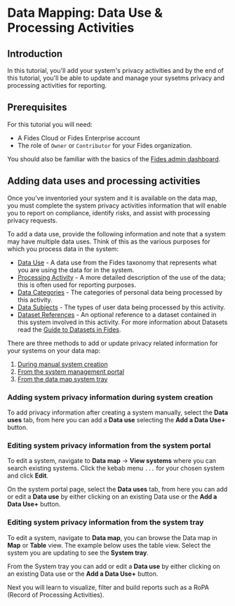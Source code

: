 
# Data Mapping: Data Use & Processing Activities

<TutorialKey duration="9" product="Fides" topic="Data Mapping" video="true" interactive="true"/>

## Introduction

In this tutorial, you'll add your system's privacy activities and by the end of this tutorial, you'll be able to update and manage your sysetms privacy and processing activities for reporting.

## Prerequisites

For this tutorial you will need:

* A Fides Cloud or Fides Enterprise account
* The role of `Owner` or `Contributor` for your Fides organization.

You should also be familiar with the basics of the [Fides admin dashboard](#LINK).

## Adding data uses and processing activities

Once you’ve inventoried your system and it is available on the data map, you must complete the system privacy activities information that will enable you to report on compliance, identify risks, and assist with processing privacy requests.

To add a data use, provide the following information and note that a system may have multiple data uses. Think of this as the various purposes for which you process data in the system:

* <span class="nx-absolute -nx-mt-20" id="portal-data-use"></span>[Data Use](#portal-data-use) - A data use from the Fides taxonomy that represents what you are using the data for in the system.
* <span class="nx-absolute -nx-mt-20" id="portal-processing-activity"></span>[Processing Activity](#portal-processing-activity) - A more detailed description of the use of the data; this is often used for reporting purposes.
* <span class="nx-absolute -nx-mt-20" id="portal-data-categories"></span>[Data Categories](#portal-data-categories) - The categories of personal data being processed by this activity.
* <span class="nx-absolute -nx-mt-20" id="portal-data-subjects"></span>[Data Subjects](#portal-data-subjects) - The types of user data being processed by this activity.
* <span class="nx-absolute -nx-mt-20" id="portal-dataset-references"></span>[Dataset References](#portal-dataset-references) - An optional reference to a dataset contained in this system involved in this activity. For more information about Datasets read the [Guide to Datasets in Fides](#LINK).

There are three methods to add or update privacy related information for your systems on your data map:

1. [During manual system creation](#adding-system-privacy-information-during-system-creation)
2. [From the system management portal](#editing-system-privacy-information-from-the-system-portal)
3. [From the data map system tray](#editing-system-privacy-information-from-the-system-tray)

### Adding system privacy information during system creation
To add privacy information after creating a system manually, select the **Data uses** tab, from here you can add a **Data use** selecting the **Add a Data Use+** button.

<Screenshot img="../../../public/assets/img/tutorials/data-mapping-data-use-system-creation.gif" description="Adding system privacy information when creating a system manually" />

### Editing system privacy information from the system portal
To edit a system, navigate to **Data map** → **View systems** where you can search existing systems. Click the kebab menu ```...``` for your chosen system and click **Edit**.

On the system portal page, select the **Data uses** tab, from here you can add or edit a **Data use** by either clicking on an existing Data use or the **Add a Data Use+** button.

<Screenshot img="../../../public/assets/img/tutorials/data-mapping-data-use-system-portal.gif" description="Editing system privacy information in the system portal" />

### Editing system privacy information from the system tray

To edit a system, navigate to **Data map**, you can browse the Data map in **Map** or **Table** view. The example below uses the table view.
Select the system you are updating to see the **System tray**. 

From the System tray you can add or edit a **Data use** by either clicking on an existing Data use or the **Add a Data Use+** button.

<Screenshot img="../../../public/assets/img/tutorials/data-mapping-data-use-system-tray.gif" description="Editing system privacy information in the system tray" />

Next you will learn to visualize, filter and build reports such as a RoPA (Record of Processing Activities).